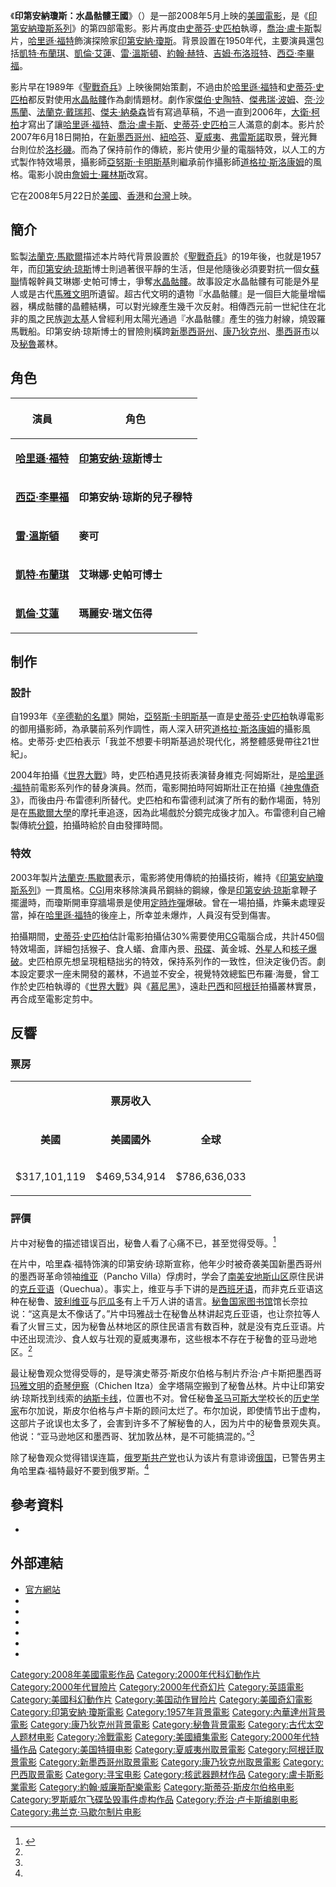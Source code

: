 {{noteTA
|G1=Show
|G2=Movie
|T=zh-cn:夺宝奇兵4：水晶头骨王国; zh-hk:奪寶奇兵之水晶骷髏國; zh-tw:印第安納瓊斯：水晶骷髏王國;
|1=zh-cn:夺宝奇兵系列; zh-hk:奪寶奇兵系列; zh-tw:印第安納瓊斯系列;
|2=zh-cn:夺宝奇兵; zh-hk:奪寶奇兵; zh-tw:法櫃奇兵;
|3=zh-cn:夺宝奇兵2：魔宫传奇; zh-hk:奪寶奇兵之魔域奇兵; zh-tw:魔宮傳奇;
|4=zh-cn:夺宝奇兵3：圣战奇兵; zh-hk:奪寶奇兵之聖戰奇兵; zh-tw:聖戰奇兵;
|5=zh-cn:夺宝奇兵4：水晶头骨王国; zh-hk:奪寶奇兵之水晶骷髏國; zh-tw:印第安納瓊斯：水晶骷髏王國;
|6=zh-cn:斯蒂芬·斯皮尔伯格; zh-hk:史提芬·史匹堡; zh-tw:史蒂芬·史匹柏;
|7=zh-cn:印第安纳·琼斯; zh-hk:印第安納·鍾斯; zh-tw:印第安納·瓊斯;
|8=zh-cn:印第安纳琼斯; zh-hk:印第安納鍾斯; zh-tw:印第安納瓊斯;
|9=zh-cn:琼斯; zh-hk:鍾斯; zh-tw:瓊斯;
|10=zh-cn:印第安纳; zh-hk:印第安納; zh-tw:印第安納;
|11=zh-cn:哈里森·福特; zh-hk:夏里遜·福; zh-tw:哈里遜·福特;
|12=zh-cn:少年印第安纳琼斯大冒险; zh-hk:少年奪寶奇兵; zh-tw:百勝天龍（少年印第安納瓊斯）; 
|13=zh-cn:乔治·卢卡斯; zh-hk:佐治·魯卡斯; zh-tw:喬治·盧卡斯;
}}

{{Infobox Film
| name           = 奪寶奇兵之水晶骷髏國
|tw_name=印第安納瓊斯：水晶骷髏王國
|hk_name=奪寶奇兵之水晶骷髏國
|cn_name=夺宝奇兵4：水晶头骨王国
| original_name  = ''Indiana Jones and the Kingdom of the Crystal Skull''
| image          = Kingdomofthecrystalskull.jpg
| image_size     =
| caption        = 電影海報
| director       = [[史蒂芬·史匹柏|史蒂芬·史匹柏]]
| producer       = [[法蘭克·馬歇爾|法蘭克·馬歇爾]]<br />丹尼斯·史都華<br />[[喬治·盧卡斯|喬治·盧卡斯]]<br />[[凱斯琳·甘迺迪|凱斯琳·甘迺迪]]
| writer         = '''劇本：'''<br />[[大衛·柯柏|大衛·柯柏]]<br />'''劇情：'''<br />喬治·盧卡斯<br />[[傑夫·納桑森|傑夫·納桑森]]<ref>{{Cite news | language = en | title = Indiana Jones Update: Snapshot and Books | publisher = StarWars.com | date = 2008年1月30日 | url = http://www.starwars.com/community/news/films/news20080130.html | accessdate = 2008年2月2日 | deadurl = yes | archiveurl = https://web.archive.org/web/20080203135821/http://www.starwars.com/community/news/films/news20080130.html | archivedate = 2008年2月3日 }}</ref>
| narrator       =
| starring       = [[哈里遜·福特|哈里遜·福特]]<br />[[凱特·布蘭琪|凱特·布蘭琪]]<br />[[凯伦·阿兰|凱倫·艾蓮]]<br />[[雷·溫斯頓|雷·溫斯頓]]<br />[[約翰·赫特|約翰·赫特]]<br />[[吉姆·布洛班特|吉姆·布洛班特]]<br />[[西亞·李畢福|西亞·李畢福]]
| music          = [[約翰·威廉斯_(作曲家)|約翰·威廉斯]]
| cinematography = [[亞努斯·卡明斯基|亞努斯·卡明斯基]]
| editing        = [[麥可·可汗|麥可·可汗]]
| distributor    = [[派拉蒙影業|派拉蒙影業]]<br /> [[洲立影片發行（香港）|洲立影片發行（香港）]]（香港）
| released       = {{flagicon|USA}}{{flagicon|ROC}}{{flagicon|HK}} 2008年5月22日
| runtime        =
| country        = {{USA}}
| language       = [[英語|英語]]
| budget         = 1.85億美元<ref>{{Cite news | title = The 25 Most Exciting Movies of 2008 | publisher = [[帝國雜誌|帝國雜誌]] | language = en | date = 2008年2月 | pages = 75}}</ref>
| gross          = 7.86億美元
| preceded_by    = 《[[聖戰奇兵|聖戰奇兵]]》
| followed_by    =
| website        = http://www.indianajones.com/
| amg_id         = 1:384336
| imdb_id        = 0367882
}}
《'''印第安納瓊斯：水晶骷髏王國'''》（{{lang-en|''Indiana Jones and the Kingdom of the Crystal Skull''}}）是一部2008年5月上映的[[美國電影|美國電影]]，是《[[奪寶奇兵|印第安納瓊斯系列]]》的第四部電影。影片再度由[[史蒂芬·史匹柏|史蒂芬·史匹柏]]執導，[[喬治·盧卡斯|喬治·盧卡斯]]製片，[[哈里遜·福特|哈里遜·福特]]飾演探險家[[印第安納·瓊斯|印第安納·瓊斯]]。背景設置在1950年代，主要演員還包括[[凱特·布蘭琪|凱特·布蘭琪]]、[[凱倫·艾蓮|凱倫·艾蓮]]、[[雷·溫斯頓|雷·溫斯頓]]、[[約翰·赫特|約翰·赫特]]、[[吉姆·布洛班特|吉姆·布洛班特]]、[[西亞·李畢福|西亞·李畢福]]。

影片早在1989年《[[聖戰奇兵|聖戰奇兵]]》上映後開始策劃，不過由於[[哈里遜·福特|哈里遜·福特]]和[[史蒂芬·史匹柏|史蒂芬·史匹柏]]都反對使用[[水晶人頭骨|水晶骷髏]]作為劇情題材。劇作家[[傑伯·史陶特|傑伯·史陶特]]、[[傑弗瑞·波姆|傑弗瑞·波姆]]、[[奈·沙馬蘭|奈·沙馬蘭]]、[[法蘭克·戴瑞邦|法蘭克·戴瑞邦]]、[[傑夫·納桑森|傑夫·納桑森]]皆有寫過草稿，不過一直到2006年，[[大衛·柯柏|大衛·柯柏]]才寫出了讓[[哈里遜·福特|哈里遜·福特]]、[[喬治·盧卡斯|喬治·盧卡斯]]、[[史蒂芬·史匹柏|史蒂芬·史匹柏]]三人滿意的劇本。影片於2007年6月18日開拍，在[[新墨西哥州|新墨西哥州]]、[[紐哈芬|紐哈芬]]、[[夏威夷|夏威夷]]、[[弗雷斯諾|弗雷斯諾]]取景，聲光舞台則位於[[洛杉磯|洛杉磯]]。而為了保持前作的傳統，影片使用少量的電腦特效，以人工的方式製作特效場景，攝影師[[亞努斯·卡明斯基|亞努斯·卡明斯基]]則繼承前作攝影師[[道格拉·斯洛康姆|道格拉·斯洛康姆]]的風格。電影小說由[[詹姆士·羅林斯|詹姆士·羅林斯]]改寫。

它在2008年5月22日於[[美國|美國]]、[[香港|香港]]和[[台灣|台灣]]上映。

== 簡介 ==
監製[[法蘭克·馬歇爾|法蘭克·馬歇爾]]描述本片時代背景設置於《[[聖戰奇兵|聖戰奇兵]]》的19年後，也就是1957年，而[[印第安纳·琼斯|印第安纳·琼斯]]博士則過著很平靜的生活，但是他隨後必須要對抗一個女[[蘇聯|蘇聯]]情報幹員艾琳娜·史帕可博士，爭奪[[水晶人頭骨|水晶骷髏]]。故事設定水晶骷髏有可能是外星人或是古代[[馬雅文明|馬雅文明]]所遺留。超古代文明的遺物『水晶骷髏』是一個巨大能量增幅器，構成骷髏的晶體結構，可以對光線產生幾千次反射。相傳西元前一世紀住在北非的風之民族[[迦太基|迦太基]]人曾經利用太陽光通過『水晶骷髏』產生的強力射線，燒毀羅馬戰船。印第安纳·琼斯博士的冒險則橫跨[[新墨西哥州|新墨西哥州]]、[[康乃狄克州|康乃狄克州]]、[[墨西哥市|墨西哥市]]以及[[秘魯|秘魯]]叢林。

== 角色 ==
{| class="wikitable" 
! 演員 
! 角色
|-
|'''[[哈里遜·福特|哈里遜·福特]]'''||'''[[印第安纳·琼斯|印第安纳·琼斯]]博士'''
|-
|'''[[西亞·李畢福|西亞·李畢福]]'''||'''印第安纳·琼斯的兒子穆特'''
|-
|'''[[雷·溫斯頓|雷·溫斯頓]]'''||'''麥可'''
|-
|'''[[凱特·布蘭琪|凱特·布蘭琪]]'''||'''艾琳娜·史帕可博士'''
|-
|'''[[凯伦·阿兰|凱倫·艾蓮]]'''||'''瑪麗安·瑞文伍得'''
|}

== 制作 ==
=== 設計 ===
自1993年《[[辛德勒的名單|辛德勒的名單]]》開始，[[亞努斯·卡明斯基|亞努斯·卡明斯基]]一直是[[史蒂芬·史匹柏|史蒂芬·史匹柏]]執導電影的御用攝影師，為承襲前系列作調性，兩人深入研究[[道格拉·斯洛康姆|道格拉·斯洛康姆]]的攝影風格。史蒂芬·史匹柏表示「我並不想要卡明斯基過於現代化，將整體感覺帶往21世紀」。

2004年拍攝《[[世界大戰|世界大戰]]》時，史匹柏遇見技術表演替身維克·阿姆斯壯，是[[哈里遜·福特|哈里遜·福特]]前電影系列作的替身演員。然而，電影開拍時阿姆斯壯正在拍攝《[[神鬼傳奇3|神鬼傳奇3]]》，而後由丹·布雷德利所替代。史匹柏和布雷德利試演了所有的動作場面，特別是在[[馬歇爾大學|馬歇爾大學]]的摩托車追逐，因為此場戲於分鏡完成後才加入。布雷德利自己繪製傳統[[分鏡|分鏡]]，拍攝時給於自由發揮時間。

=== 特效 ===
2003年製片[[法蘭克·馬歇爾|法蘭克·馬歇爾]]表示，電影將使用傳統的拍攝技術，維持《[[奪寶奇兵|印第安納瓊斯系列]]》一貫風格。[[CGI|CGI]]用來移除演員吊鋼絲的鋼線，像是[[印第安纳·琼斯|印第安纳·琼斯]]拿鞭子擺盪時，而瓊斯開車穿牆場景是使用[[定時炸彈|定時炸彈]]爆破。曾在一場拍攝，炸藥未處理妥當，掉在[[哈里遜·福特|哈里遜·福特]]的後座上，所幸並未爆炸，人員沒有受到傷害。

拍攝期間，[[史蒂芬·史匹柏|史蒂芬·史匹柏]]估計電影拍攝佔30%需要使用[[计算机图形学|CG]]電腦合成，共計450個特效場面，詳細包括猴子、食人蟻、倉庫內景、[[飛碟|飛碟]]、黃金城、[[外星人|外星人]]和[[蘑菇雲|核子爆破]]。史匹柏原先想呈現粗糙拙劣的特效，保持系列作的一致性，但決定後仍否。劇本設定要求一座未開發的叢林，不過並不安全，視覺特效總監巴布羅·海曼，曾工作於史匹柏執導的《[[世界大戰|世界大戰]]》與《[[慕尼黑|慕尼黑]]》，遠赴[[巴西|巴西]]和[[阿根廷|阿根廷]]拍攝叢林實景，再合成至電影定剪中。

== 反響 ==
=== 票房 ===
{| class="wikitable" width=99%
| colspan="3" align="center" | '''票房收入'''
| colspan="2" align="center" text="wrap" | '''票房排名'''
| rowspan="2" align="center" | '''參考'''
|-
| align="center" | '''美國'''
| align="center" | '''美國國外'''
| align="center" | '''全球'''
| align="center" | '''美國所有時間'''
| align="center" | '''全球所有時間'''
|-
| $317,101,119
| $469,534,914  	
| $786,636,033	
| align="center" | #24
| align="center" | #23
| align="center" | <ref>{{cite web | url=http://www.boxofficemojo.com/movies/?id=indianajones4.htm | title=Indiana Jones and the Kingdom of the Crystal Skull (2008) | publisher=[[Box_Office_Mojo|Box Office Mojo]] | accessdate=2008-05-27 | archive-date=2015-12-07 | archive-url=https://web.archive.org/web/20151207013330/http://www.boxofficemojo.com/movies/?id=indianajones4.htm | dead-url=no }}</ref>
|}

=== 評價 ===
片中对秘鲁的描述错误百出，秘鲁人看了心痛不已，甚至觉得受辱。<ref name="sina">{{cite web|url=http://ent.sina.com.cn/m/f/2008-05-30/10002042214.shtml|title=《夺宝奇兵4》剧情很错乱 上映之后遭质疑(图)|publisher=新浪影音娱乐，2008年05月30日|access-date=2014-03-31|archive-date=2018-09-30|archive-url=https://web.archive.org/web/20180930023658/http://ent.sina.com.cn/m/f/2008-05-30/10002042214.shtml|dead-url=no}}</ref>

在片中，哈里森·福特饰演的印第安纳·琼斯宣称，他年少时被奇袭美国新墨西哥州的墨西哥革命领袖[[龐丘·維拉|维亚]]（Pancho Villa）俘虏时，学会了[[南美|南美]][[安地斯山脉|安地斯山区]]原住民讲的[[克丘亚语|克丘亚语]]（Quechua）。事实上，维亚与手下讲的是[[西班牙语|西班牙语]]，而非克丘亚语这种在秘鲁、[[玻利维亚|玻利维亚]]与[[厄瓜多|厄瓜多]]有上千万人讲的语言。[[秘鲁国家图书馆|秘鲁国家图书馆]]馆长奈拉说：“这真是太不像话了。”片中玛雅战士在秘鲁丛林讲起克丘亚语，也让奈拉等人看了火冒三丈，因为秘鲁丛林地区的原住民语言有数百种，就是没有克丘亚语。片中还出现流沙、食人蚁与壮观的夏威夷瀑布，这些根本不存在于秘鲁的亚马逊地区。<ref name="sina" />

最让秘鲁观众觉得受辱的，是导演史蒂芬·斯皮尔伯格与制片乔治·卢卡斯把墨西哥[[玛雅文明|玛雅文明]]的[[奇琴伊察|奇琴伊察]]（Chichen Itza）金字塔隔空搬到了秘鲁丛林。片中让印第安纳·琼斯找到线索的[[纳斯卡线|纳斯卡线]]，位置也不对。曾任秘鲁[[国立圣马尔科斯大学|圣马可斯大学]]校长的[[历史学家|历史学家]]布尔加说，斯皮尔伯格与卢卡斯的顾问太烂了。布尔加说，即使情节出于虚构，这部片子讹误也太多了，会害到许多不了解秘鲁的人，因为片中的秘鲁景观失真。他说：“亚马逊地区和墨西哥、犹加敦丛林，是不可能搞混的。”<ref name="sina" />

除了秘鲁观众觉得错误连篇，[[俄罗斯共产党|俄罗斯共产党]]也认为该片有意诽谤[[俄国|俄国]]，已警告男主角哈里森·福特最好不要到俄罗斯。<ref name="sina" />

== 參考資料 ==
{{Reflist}}
*{{cite book
| last = Rinzler
| first = J.W.
| authorlink =
| coauthors = Laurent Bouzereau
| title = The Complete Making of Indiana Jones
| publisher = [[Random_House|Random House]]
| date = 2008
| isbn = 9780091926618}}

== 外部連結 ==
* [https://web.archive.org/web/19981212014744/http://indianajones.com/ 官方網站]
* {{Imdb title|id=0367882|title=印第安納瓊斯：水晶骷髏王國}}
* {{Rotten-tomatoes|id=indiana_jones_and_the_kingdom_of_the_crystal_skull|title=印第安納瓊斯：水晶骷髏王國}}
* {{douban|1428051|title=印第安納瓊斯：水晶骷髏王國}}
* {{Mojo title|id=indianajones4|title=印第安納瓊斯：水晶骷髏王國}}
* {{Metacritic film|indiana-jones-and-the-kingdom-of-the-crystal-skull|title=印第安納瓊斯：水晶骷髏王國}}
* {{Amg movie|384336|title=印第安納瓊斯：水晶骷髏王國}}

{{印第安納瓊斯}}
{{斯蒂芬·斯皮尔伯格}}
{{George Lucas}}
{{Lucasfilm}}
{{DEFAULTSORT:Indiana Jones and the Kingdom of the Crystal Skull}}
[[Category:2008年美國電影作品|Category:2008年美國電影作品]]
[[Category:2000年代科幻動作片|Category:2000年代科幻動作片]]
[[Category:2000年代冒險片|Category:2000年代冒險片]]
[[Category:2000年代奇幻片|Category:2000年代奇幻片]]
[[Category:英語電影|Category:英語電影]]
[[Category:美國科幻動作片|Category:美國科幻動作片]]
[[Category:美国动作冒险片|Category:美国动作冒险片]]
[[Category:美國奇幻電影|Category:美國奇幻電影]]
[[Category:印第安納·瓊斯電影|Category:印第安納·瓊斯電影]]
[[Category:1957年背景電影|Category:1957年背景電影]]
[[Category:內華達州背景電影|Category:內華達州背景電影]]
[[Category:康乃狄克州背景電影|Category:康乃狄克州背景電影]]
[[Category:秘魯背景電影|Category:秘魯背景電影]]
[[Category:古代太空人题材电影|Category:古代太空人题材电影]]
[[Category:冷戰電影|Category:冷戰電影]]
[[Category:美國續集電影|Category:美國續集電影]]
[[Category:2000年代特攝作品|Category:2000年代特攝作品]]
[[Category:美国特摄电影|Category:美国特摄电影]]
[[Category:夏威夷州取景電影|Category:夏威夷州取景電影]]
[[Category:阿根廷取景電影|Category:阿根廷取景電影]]
[[Category:新墨西哥州取景電影|Category:新墨西哥州取景電影]]
[[Category:康乃狄克州取景電影|Category:康乃狄克州取景電影]]
[[Category:巴西取景電影|Category:巴西取景電影]]
[[Category:寻宝电影|Category:寻宝电影]]
[[Category:核武器題材作品|Category:核武器題材作品]]
[[Category:盧卡斯影業電影|Category:盧卡斯影業電影]]
[[Category:約翰·威廉斯配樂電影|Category:約翰·威廉斯配樂電影]]
[[Category:斯蒂芬·斯皮尔伯格电影|Category:斯蒂芬·斯皮尔伯格电影]]
[[Category:罗斯威尔飞碟坠毁事件虚构作品|Category:罗斯威尔飞碟坠毁事件虚构作品]]
[[Category:乔治·卢卡斯编剧电影|Category:乔治·卢卡斯编剧电影]]
[[Category:弗兰克·马歇尔制片电影|Category:弗兰克·马歇尔制片电影]]